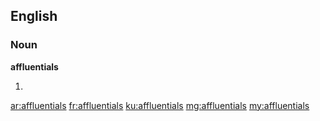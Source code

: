 ==English==

===Noun===
'''affluentials'''

# {{plural of|affluential}}

[[ar:affluentials]]
[[fr:affluentials]]
[[ku:affluentials]]
[[mg:affluentials]]
[[my:affluentials]]
